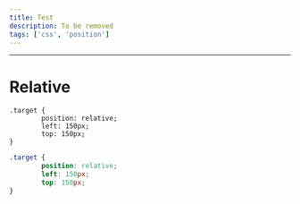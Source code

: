```yaml
---
title: Test
description: To be removed
tags: ['css', 'position']
---
```


--------------------------------------------------------------


# Relative


```css,playground
.target {
        position: relative;
        left: 150px; 
        top: 150px;
}
```


```css
.target {
        position: relative;
        left: 150px; 
        top: 150px;
}
```


